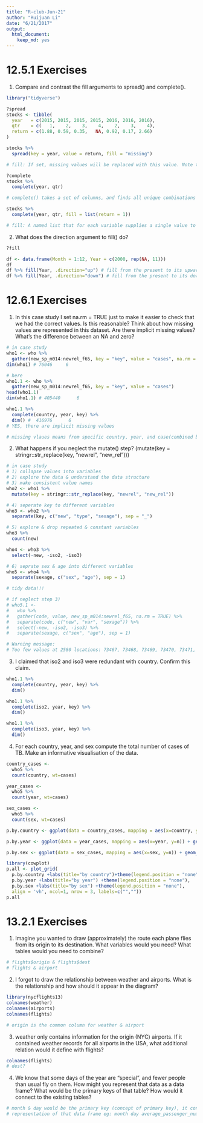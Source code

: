 ```yaml
---
title: "R-club-Jun-21"
author: "Ruijuan Li"
date: "6/21/2017"
output: 
  html_document: 
    keep_md: yes
---
```


# 12.5.1 Exercises

1. Compare and contrast the fill arguments to spread() and complete().
```r
library("tidyverse")

?spread
stocks <- tibble(
  year   = c(2015, 2015, 2015, 2015, 2016, 2016, 2016),
  qtr    = c(   1,    2,    3,    4,    2,    3,    4),
  return = c(1.88, 0.59, 0.35,   NA, 0.92, 0.17, 2.66)
)

stocks %>% 
  spread(key = year, value = return, fill = "missing")

# fill: If set, missing values will be replaced with this value. Note that there are two types of missingness in the input: explicit missing values (i.e. NA), and implicit missings, rows that simply aren't present. Both types of missing value will be replaced by fill. 

?complete
stocks %>% 
  complete(year, qtr) 

# complete() takes a set of columns, and finds all unique combinations (here it is year * qtr). It then ensures the original dataset contains all those values, filling in explicit NAs where necessary.

stocks %>% 
  complete(year, qtr, fill = list(return = 1)) 

# fill: A named list that for each variable supplies a single value to use instead of NA for missing combinations.
```

2. What does the direction argument to fill() do?
```r
?fill

df <- data.frame(Month = 1:12, Year = c(2000, rep(NA, 11)))
df
df %>% fill(Year, .direction="up") # fill from the present to its upward
df %>% fill(Year, .direction="down") # fill from the present to its downward
```

# 12.6.1 Exercises

1. In this case study I set na.rm = TRUE just to make it easier to check that we had the correct values. Is this reasonable? Think about how missing values are represented in this dataset. Are there implicit missing values? What’s the difference between an NA and zero?
```r
# in case study 
who1 <- who %>% 
  gather(new_sp_m014:newrel_f65, key = "key", value = "cases", na.rm = TRUE)
dim(who1) # 76046     6 

# here 
who1.1 <- who %>% 
  gather(new_sp_m014:newrel_f65, key = "key", value = "cases")
head(who1.1)
dim(who1.1) # 405440      6 

who1.1 %>% 
  complete(country, year, key) %>%
  dim() #  416976      6 
# YES, there are implicit missing values 

# missing vlaues means from specific country, year, and case(combined by case type, sex & age group), there is no data available. Zero mean the data value is zero. The data is what?  
```

2. What happens if you neglect the mutate() step? (mutate(key = stringr::str_replace(key, "newrel", "new_rel"))) 
```r
# in case study 
# 1) collapse values into variables  
# 2) explore the data & understand the data structure
# 3) make consistent value names 
who2 <- who1 %>% 
  mutate(key = stringr::str_replace(key, "newrel", "new_rel"))

# 4) seperate key to different variables 
who3 <- who2 %>% 
  separate(key, c("new", "type", "sexage"), sep = "_")

# 5) explore & drop repeated & constant variables 
who3 %>% 
  count(new) 

who4 <- who3 %>% 
  select(-new, -iso2, -iso3)

# 6) seprate sex & age into different variables 
who5 <- who4 %>% 
  separate(sexage, c("sex", "age"), sep = 1) 

# tidy data!!! 

# if neglect step 3) 
# who5.1 <- 
#   who %>%
#   gather(code, value, new_sp_m014:newrel_f65, na.rm = TRUE) %>% 
#   separate(code, c("new", "var", "sexage")) %>% 
#   select(-new, -iso2, -iso3) %>% 
#   separate(sexage, c("sex", "age"), sep = 1) 

# Warning message:
# Too few values at 2580 locations: 73467, 73468, 73469, 73470, 73471, 73472, 73473, 73474, 73475, 73476, 73477, 73478, 73479, 73480, 73481, 73482, 73483, 73484, 73485, 73486, ...  
```

3. I claimed that iso2 and iso3 were redundant with country. Confirm this claim. 
```r
who1.1 %>% 
  complete(country, year, key) %>%
  dim()

who1.1 %>% 
  complete(iso2, year, key) %>%
  dim()

who1.1 %>% 
  complete(iso3, year, key) %>%
  dim() 
```

4. For each country, year, and sex compute the total number of cases of TB. Make an informative visualisation of the data.
```r
country_cases <- 
  who5 %>%
  count(country, wt=cases)

year_cases <- 
  who5 %>%
  count(year, wt=cases)

sex_cases <- 
  who5 %>%
  count(sex, wt=cases)

p.by.country <- ggplot(data = country_cases, mapping = aes(x=country, y=n)) + geom_col() + theme(axis.text.x = element_text(angle = 90, size = 3), legend.position = "none") + labs(list(title = "", x = "", y = "number of cases"))

p.by.year <- ggplot(data = year_cases, mapping = aes(x=year, y=n)) + geom_col() + theme(axis.text.x = element_text(angle = 90, size = 6), legend.position = "none") + labs(list(title = "", x = "", y = "number of cases"))

p.by.sex <- ggplot(data = sex_cases, mapping = aes(x=sex, y=n)) + geom_col() + theme(axis.text.x = element_text(angle = 90, size = 15), legend.position = "none") + labs(list(title = "", x = "", y = "number of cases"))

library(cowplot)
p.all <- plot_grid(
  p.by.country +labs(title="by country")+theme(legend.position = "none"),
  p.by.year +labs(title="by year") +theme(legend.position = "none"),
  p.by.sex +labs(title="by sex") +theme(legend.position = "none"),
  align = 'vh', ncol=1, nrow = 3, labels=c("",""))
p.all
```

# 13.2.1 Exercises

1. Imagine you wanted to draw (approximately) the route each plane flies from its origin to its destination. What variables would you need? What tables would you need to combine?
```r
# flights$origin & flights$dest
# flights & airport  
```

2. I forgot to draw the relationship between weather and airports. What is the relationship and how should it appear in the diagram?
```r
library(nycflights13)
colnames(weather)
colnames(airports)
colnames(flights)

# origin is the common column for weather & airport 
```

3. weather only contains information for the origin (NYC) airports. If it contained weather records for all airports in the USA, what additional relation would it define with flights?
```r
colnames(flights)
# dest?  
```

4. We know that some days of the year are “special”, and fewer people than usual fly on them. How might you represent that data as a data frame? What would be the primary keys of that table? How would it connect to the existing tables?
```r
# month & day would be the primary key (concept of primary key), it connect to flights with column "month" & "day" 
# representation of that data frame eg: month day average_passenger_number_in_10_years  
```

